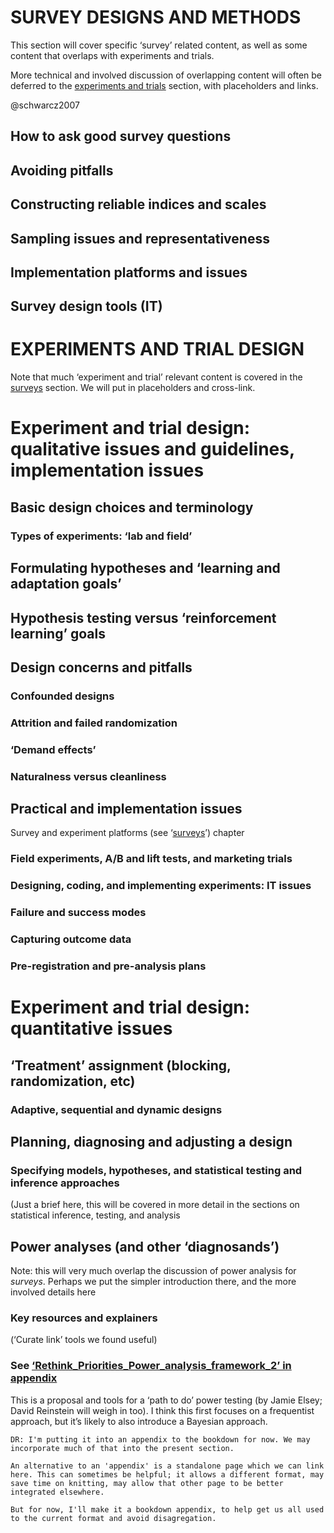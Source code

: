 # SURVEY DESIGNS AND METHODS {-#surveys}

This section will cover specific 'survey' related content, as well as some content that overlaps with experiments and trials.

More technical and involved discussion of overlapping content will often be deferred to the [experiments and trials](#expt_trial) section, with placeholders and links.

@schwarcz2007


## How to ask good survey questions

## Avoiding pitfalls

## Constructing reliable indices and scales

## Sampling issues and representativeness

## Implementation platforms and issues

## Survey design tools (IT)


# EXPERIMENTS AND TRIAL DESIGN {-#expt_trial}

Note that much 'experiment and trial' relevant content is covered in the [surveys](#surveys) section. We will put in placeholders and cross-link.

# Experiment and trial design: qualitative issues and guidelines, implementation issues {#expt-qual-imp}

## Basic design choices and terminology

### Types of experiments: 'lab and field'

## Formulating hypotheses and 'learning and adaptation goals'

## Hypothesis testing versus 'reinforcement learning' goals

## Design concerns and pitfalls

### Confounded designs

### Attrition and failed randomization

### 'Demand effects'

### Naturalness versus cleanliness

## Practical and implementation issues

Survey and experiment platforms (see '[surveys](#surveys)') chapter

### Field experiments, A/B and lift tests, and marketing trials

### Designing, coding, and implementing experiments: IT issues

### Failure and success modes

### Capturing outcome data

### Pre-registration and pre-analysis plans

# Experiment and trial design: quantitative issues {#expt-quant}

## 'Treatment' assignment (blocking, randomization, etc)

### Adaptive, sequential and dynamic designs

## Planning, diagnosing and adjusting a design

### Specifying models, hypotheses, and statistical testing and inference approaches

(Just a brief here, this will be covered in more detail in the sections on statistical inference, testing, and analysis

## Power analyses (and other 'diagnosands')

Note: this will very much overlap the discussion of power analysis for *surveys*. Perhaps we put the simpler introduction there, and the more involved details here

### Key resources and explainers

('Curate link' tools we found useful)


### See ['Rethink_Priorities_Power_analysis_framework_2' in  appendix](#power-workflow)

This is a proposal and tools for a 'path to do' power testing (by Jamie Elsey; David Reinstein will weigh in too). I think this first focuses on a frequentist approach, but it's likely to also introduce a Bayesian approach.
```block2

DR: I'm putting it into an appendix to the bookdown for now. We may incorporate much of that into the present section.

An alternative to an 'appendix' is a standalone page which we can link here. This can sometimes be helpful; it allows a different format, may save time on knitting, may allow that other page to be better integrated elsewhere.

But for now, I'll make it a bookdown appendix, to help get us all used to the current format and avoid disagregation.

```
